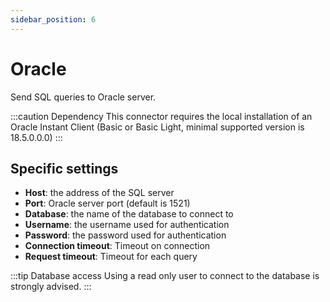 ```yaml
---
sidebar_position: 6
---
```



# Oracle
Send SQL queries to Oracle server.

:::caution Dependency
This connector requires the local installation of an Oracle Instant Client (Basic or Basic Light, minimal supported
version is 18.5.0.0.0)
:::


## Specific settings
- **Host**: the address of the SQL server
- **Port**: Oracle server port (default is 1521)
- **Database**: the name of the database to connect to
- **Username**: the username used for authentication
- **Password**: the password used for authentication
- **Connection timeout**: Timeout on connection
- **Request timeout**: Timeout for each query

:::tip Database access
Using a read only user to connect to the database is strongly advised.
:::

<ItemSettings></ItemSettings>